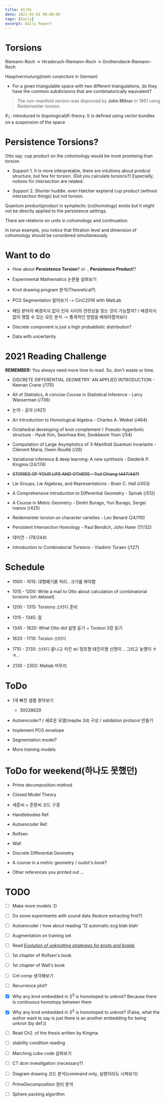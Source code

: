 ```yaml
---
title: 02/01
date: 2021-02-01 00:00:00
tags: [Daily]
excerpt: Daily Report
---
```


# Torsions

Riemann-Roch -> Hirzebruch-Riemann-Roch -> Grothendieck-Riemann-Roch

Hauptvermutung(_main conjecture_ in German)

* For a given triangulable space with two different triangulations, do they have the common subdivisions that are combinatorically equivalent?
> The non-manifold version was disproved by __John Milnor__ in 1961 using Reidemeister torsion.

$K_1$ : introduced in (topological)$K$-theory. It is defined using vector bundles on a _suspension_ of the space

# Persistence Torsions?

Otto say: cup product on the cohomology would be more promising than torsion.

* Support 1. It is more interpretable, there are intuitions about prodcut structure, but few for torsion. (Did you calculate torsions?) Especially, notions for _intersection_ are related.

* Support 2. Shorter huddle. even Hatcher explaind cup product (without intersection things) but not torsion.

Quantum product(product in symplectic (co)homology) exists but it might not be directly applied to the persistence settings.

There are relations on units in cohomology and continuation.

In torus example, you notice that filtration level and dimension of cohomology should be considered simultaneously.


# Want to do 

* How about __Persistence Torsion__? or .. __Persistence Product__!?

* Experimental Mathematics 논문들 살펴보기

* Knot drawing program 분석(Theoretical?)

* PCG Segmentation 알아보기 -> CinC2016 with MatLab

* 해당 분야의 배경지식 없이 인자 사이의 관련성을 찾는 것이 가능할까? / 배경지식 없이 행할 수 있는 모든 분석 -> 통계적인 방법을 배워야할까보다

* Discrete component is just a high probablisitc distribution?

* Data with uncertainty

# 2021 Reading Challenge

__REMEMBER:__ You always need more time to read. So, don't waste ur time.

* DISCRETE DIFFERENTIAL GEOMETRY: AN APPLIED INTRODUCTION - Keenan Crane (/170)

* All of Statistics, A concise Course in Statistical Inference - Larry Wasserman (/736)

* 논어 - 공자 (/421)

* An Introduction to Homological Algebra - Charles A. Weibel (/464)

* Octahedral developing of knot complement I: Pseudo-hyperbolic structure - Hyuk Kim, Seonhwa Kim, Seokbeom Yoon (/54)

* Computation of Large Asymptotics of 3-Manifold Quantum Invariants - Clément Maria, Owen Rouillé (/26)

* Variational inference & deep learning: A new synthesis - Diederik P. Kingma (24/174)

* ~~STORIES OF YOUR LIFE AND OTHERS - Ted Chiang (447/447)~~

* Lie Groups, Lie Algebras, and Representations - Brain C. Hall (/453)

* A Comprehensive Introduction to Differential Geometry - Spivak (/512)

* A Course in Metric Geometry - Dmitri Burago, Yuri Burago, Sergei Ivanov (/425)

* Reidemeister torsion on character varieties - Leo Benard (24/110)

* Persistent Intersection Homology - Paul Bendich, John Harer (17/32)

* 데미안 - (78/244)

* Introduction to Combinatorial Torsions - Vladimir Turaev (/127)

# Schedule

* 1000 - 1015: 대형폐기물 처리.. 크기를 봐야함

* 1015 - 1200: Write a mail to Otto about calculation of combinatorial torsions (on dataset)

* 1200 - 1315: Torsions 스터디 준비

* 1315 - 1345: 잠

* 1345 - 1620: What Otto did 설명 듣기 + Torsion 3장 읽기

* 1620 - 1710: Torsion 스터디

* 1710 - 2130: 스터디 끝나고 치킨 w/ 정호형 태진이형 신명이 .. 그리고 농땡이 ㅎㅎ..

* 2130 - 2302: Matlab 마무리

# ToDo

* 1개 빠진 샘플 찾아보기 
    * 30028629

* Autoencoder? / 새로운 모델(maybe 2d) 구상 / validation protocol 만들기

* Implement PCG envelope

* Segmentation model?

* More training models

# ToDo for weekend(하나도 못했던)

* Prime decomposition method

* Closed Model Theory

* 세훈씨 + 준환씨 코드 구경

* Handlebodies Ref.

* Autoencoder Ref.

* Rolfsen

* Wall

* Discrete Differential Geometry

* A course in a metric geometry / oudot's book?

* Other references you printed out ...

# TODO

- [ ] Make more models :D

- [ ] Do some experiments with sound data (feature extracting first?)

- [ ] Autoencoder / how about reading '12 automatic ecg blah blah'

- [ ] Augmentation on training set

- [ ] Read [_Evolution of unknotting strategies for knots and braids_](https://arxiv.org/abs/1302.0787)

- [ ] 1st chapter of Rolfsen's book

- [ ] 1st chapter of Wall's book

- [ ] Cnt comp 생각해보기

- [ ] Recurrence plot?

- [x] Why any knot embedded in $S^3$ is homotoped to unknot? Because there is _continuous_ homotopy between  them

- [x] Why any knot embedded in $S^3$ is homotoped to unknot? (False, what the author want to say is just there is an another embedding for being unknot (by def.))

- [ ] Read Ch2. of the thesis written by Kingma

- [ ] stability condition reading

- [ ] Marching cube code 살펴보기

- [ ] CT dcm investigation (necessary?)

- [ ] Diagram drawing 코드 분석(command only, 실행이라도 시켜보기)

- [ ] PrimeDecomposition 원리 분석

- [ ] Sphere packing algorithm



